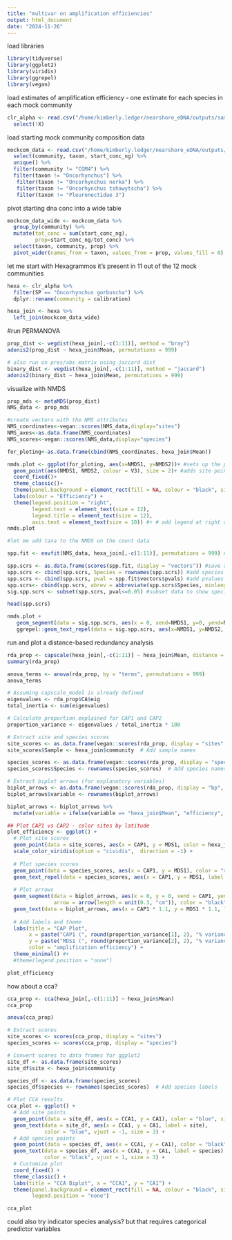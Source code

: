```yaml
---
title: "multivar on amplification efficiencies"
output: html_document
date: "2024-11-26"
---
```



load libraries
```r
library(tidyverse)
library(ggplot2)
library(viridis)
library(ggrepel)
library(vegan)
```

load estimates of amplification efficiency - one estimate for each species in each mock community 
```r
clr_alpha <- read.csv("/home/kimberly.ledger/nearshore_eDNA/outputs/samples_w_mocks_updated/mock_quant/clr_all_mocks.csv") %>%
  select(!X)
```

load starting mock community composition data 
```r
mockcom_data <- read.csv("/home/kimberly.ledger/nearshore_eDNA/outputs/samples_w_mocks_updated/ns_mock_20241119.csv") %>%
  select(community, taxon, start_conc_ng) %>%
  unique() %>%
  filter(community != "COM4") %>%
  filter(taxon != "Oncorhynchus") %>%
   filter(taxon != "Oncorhynchus nerka") %>%
   filter(taxon != "Oncorhynchus tshawytscha") %>%
   filter(taxon != "Pleuronectidae 3")
```

pivot starting dna conc into a wide table 
```r
mockcom_data_wide <- mockcom_data %>% 
  group_by(community) %>%
  mutate(tot_conc = sum(start_conc_ng), 
         prop=start_conc_ng/tot_conc) %>%
  select(taxon, community, prop) %>%
  pivot_wider(names_from = taxon, values_from = prop, values_fill = 0)
```


let me start with Hexagrammos it's present in 11 out of the 12 mock communities 
```r
hexa <- clr_alpha %>%
  filter(SP == "Oncorhynchus gorbuscha") %>%
  dplyr::rename(community = calibration)

hexa_join <- hexa %>%
  left_join(mockcom_data_wide)
```

#run PERMANOVA
```r
prop_dist <- vegdist(hexa_join[,-c(1:11)], method = "bray")
adonis2(prop_dist ~ hexa_join$Mean, permutations = 999)

# also run on pres/abs matrix using jaccard dist
binary_dist <- vegdist(hexa_join[,-c(1:11)], method = "jaccard")
adonis2(binary_dist ~ hexa_join$Mean, permutations = 999)
```

visualize with NMDS
```r
prop_mds <- metaMDS(prop_dist)
NMS_data <- prop_mds

#create vectors with the NMS attributes
NMS_coordinates<-vegan::scores(NMS_data,display="sites")
NMS_axes<-as.data.frame(NMS_coordinates)
NMS_scores<-vegan::scores(NMS_data,display="species")

for_ploting<-as.data.frame(cbind(NMS_coordinates, hexa_join$Mean))

nmds.plot <- ggplot(for_ploting, aes(x=NMDS1, y=NMDS2))+ #sets up the plot
  geom_point(aes(NMDS1, NMDS2, colour = V3), size = 2)+ #adds site points to plot, colour determined by amplification eff
  coord_fixed()+
  theme_classic()+ 
  theme(panel.background = element_rect(fill = NA, colour = "black", size = 1, linetype = "solid"))+
  labs(colour = "Efficiency") + 
  theme(legend.position = "right", 
        legend.text = element_text(size = 12), 
        legend.title = element_text(size = 12), 
        axis.text = element_text(size = 10)) #+ # add legend at right of plot
nmds.plot

#let me add taxa to the NMDS on the count data 

spp.fit <- envfit(NMS_data, hexa_join[,-c(1:11)], permutations = 999) # this fits species vectors

spp.scrs <- as.data.frame(scores(spp.fit, display = "vectors")) #save species intrinsic values into dataframe
spp.scrs <- cbind(spp.scrs, Species = rownames(spp.scrs)) #add species names to dataframe
spp.scrs <- cbind(spp.scrs, pval = spp.fit$vectors$pvals) #add pvalues to dataframe so you can select species which are significant
spp.scrs<- cbind(spp.scrs, abrev = abbreviate(spp.scrs$Species, minlength = 6)) #abbreviate species names
sig.spp.scrs <- subset(spp.scrs, pval<=0.05) #subset data to show species significant at 0.05

head(spp.scrs)

nmds.plot +
   geom_segment(data = sig.spp.scrs, aes(x = 0, xend=NMDS1, y=0, yend=NMDS2), arrow = arrow(length = unit(0.25, "cm")), colour = "grey10", lwd=0.3) + #add vector arrows of significant species
   ggrepel::geom_text_repel(data = sig.spp.scrs, aes(x=NMDS1, y=NMDS2, label = Species), cex = 3, direction = "both", segment.size = 0.25)
```



run and plot a distance-based redundancy analysis 
```r
rda_prop <- capscale(hexa_join[,-c(1:11)] ~ hexa_join$Mean, distance = "bray")
summary(rda_prop)

anova_terms <- anova(rda_prop, by = "terms", permutations = 999)
anova_terms 

# Assuming capscale_model is already defined
eigenvalues <- rda_prop$CA$eig
total_inertia <- sum(eigenvalues)

# Calculate proportion explained for CAP1 and CAP2
proportion_variance <- eigenvalues / total_inertia * 100

# Extract site and species scores
site_scores <- as.data.frame(vegan::scores(rda_prop, display = "sites", choices = 1:3))
site_scores$Sample <- hexa_join$community  # Add sample names

species_scores <- as.data.frame(vegan::scores(rda_prop, display = "species", choices = 1:3))
species_scores$Species <- rownames(species_scores)  # Add species names

# Extract biplot arrows (for explanatory variables)
biplot_arrows <- as.data.frame(vegan::scores(rda_prop, display = "bp", choices = 1:3))
biplot_arrows$variable <- rownames(biplot_arrows)

biplot_arrows <- biplot_arrows %>%
  mutate(variable = ifelse(variable == "hexa_join$Mean", "efficiency", variable))

## Plot CAP1 vs CAP2 - color sites by latitude
plot_efficiency <- ggplot() +
  # Plot site scores
  geom_point(data = site_scores, aes(x = CAP1, y = MDS1, color = hexa_join$Mean), size = 3) +
  scale_color_viridis(option = "cividis",  direction = -1) +
  
  # Plot species scores
  geom_point(data = species_scores, aes(x = CAP1, y = MDS1), color = "red", size = 2) +
  geom_text_repel(data = species_scores, aes(x = CAP1, y = MDS1, label = Species), color = "red", size = 2) +
  
  # Plot arrows
  geom_segment(data = biplot_arrows, aes(x = 0, y = 0, xend = CAP1, yend = MDS1), 
               arrow = arrow(length = unit(0.3, "cm")), color = "black") + # Plot biplot arrows
  geom_text(data = biplot_arrows, aes(x = CAP1 * 1.1, y = MDS1 * 1.1, label = variable), color = "black") + # Label arrows
  
  # Add labels and theme
  labs(title = "CAP Plot", 
       x = paste("CAP1 (", round(proportion_variance[1], 2), "% variance explained)", sep = ""), 
       y = paste("MDS1 (", round(proportion_variance[2], 2), "% variance explained)", sep = ""),
       color = "amplification efficiency") +
  theme_minimal() #+
  #theme(legend.position = "none")

plot_efficiency
```

how about a cca? 
```r
cca_prop <- cca(hexa_join[,-c(1:11)] ~ hexa_join$Mean)
cca_prop

anova(cca_prop)

# Extract scores
site_scores <- scores(cca_prop, display = "sites")
species_scores <- scores(cca_prop, display = "species")

# Convert scores to data frames for ggplot2
site_df <- as.data.frame(site_scores)
site_df$site <- hexa_join$community

species_df <- as.data.frame(species_scores)
species_df$species <- rownames(species_scores)  # Add species labels

# Plot CCA results
cca_plot <- ggplot() +
  # Add site points
  geom_point(data = site_df, aes(x = CCA1, y = CA1), color = "blue", size = 3) +
  geom_text(data = site_df, aes(x = CCA1, y = CA1, label = site), 
            color = "blue", vjust = -1, size = 3) +
  # Add species points
  geom_point(data = species_df, aes(x = CCA1, y = CA1), color = "black", size = 3) +
  geom_text(data = species_df, aes(x = CCA1, y = CA1, label = species), 
            color = "black", vjust = 1, size = 3) +
  # Customize plot
  coord_fixed() +
  theme_classic() +
  labs(title = "CCA Biplot", x = "CCA1", y = "CA1") +
  theme(panel.background = element_rect(fill = NA, colour = "black", size = 1, linetype = "solid"),
        legend.position = "none")

cca_plot
```




could also try indicator species analysis? but that requires categorical predictor variables 
